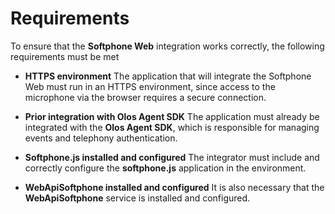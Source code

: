 # Requirements

To ensure that the **Softphone Web** integration works correctly, the following requirements must be met

- **HTTPS environment**
The application that will integrate the Softphone Web must run in an HTTPS environment, since access to the microphone via the browser requires a secure connection.

- **Prior integration with Olos Agent SDK**
The application must already be integrated with the **Olos Agent SDK**, which is responsible for managing events and telephony authentication.

- **Softphone.js installed and configured**
The integrator must include and correctly configure the **softphone.js** application in the environment.

- **WebApiSoftphone installed and configured**
It is also necessary that the **WebApiSoftphone** service is installed and configured.
